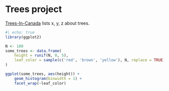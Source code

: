 # Trees project

[Trees-In-Canada](../books/Trees-In-Canada.md) lists x, y, z about trees. 




```r
#| echo: true
library(ggplot2)

N <- 100
some_trees <- data.frame(
	height = runif(N, 0, 5),
	leaf_color = sample(c('red', 'brown', 'yellow'), N, replace = TRUE)
)

ggplot(some_trees, aes(height)) + 
	geom_histogram(binwidth = 1) + 
	facet_wrap(~leaf_color)
```
